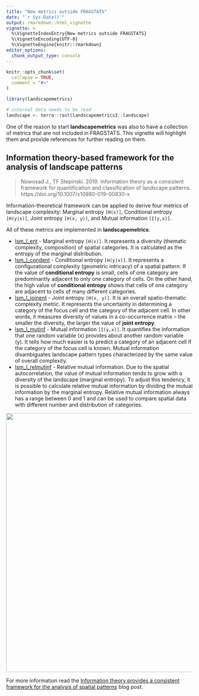 ```yaml
---
title: "New metrics outside FRAGSTATS"
date: "`r Sys.Date()`"
output: rmarkdown::html_vignette
vignette: >
  %\VignetteIndexEntry{New metrics outside FRAGSTATS}
  %\VignetteEncoding{UTF-8}
  %\VignetteEngine{knitr::rmarkdown}
editor_options: 
  chunk_output_type: console
---
```


```r
knitr::opts_chunk$set(
  collapse = TRUE,
  comment = "#>"
)
```

```r
library(landscapemetrics)

# internal data needs to be read
landscape <- terra::rast(landscapemetrics3::landscape)
```

One of the reason to start **landscapemetrics** was also to have a collection of metrics that are not included in FRAGSTATS. 
This vignette will highlight them and provide references for further reading on them.

## Information theory-based framework for the analysis of landscape patterns

> Nowosad J., TF Stepinski. 2019. Information theory as a consistent framework for quantification and classification of landscape patterns. https://doi.org/10.1007/s10980-019-00830-x

Information-theoretical framework can be applied to derive four metrics of landscape complexity: Marginal entropy `[H(x)]`, Conditional entropy `[H(y|x)]`, Joint entropy `[H(x, y)]`, and Mutual information `[I(y,x)]`.

All of these metrics are implemented in **landscapemetrics**:

- [lsm_l_ent](https://r-spatialecology.github.io/landscapemetrics/reference/lsm_l_ent.html) - Marginal entropy `[H(x)]`.
It represents a diversity (thematic complexity, composition) of spatial categories.
It is calculated as the entropy of the marginal distribution.
- [lsm_l_condent](https://r-spatialecology.github.io/landscapemetrics/reference/lsm_l_condent.html) - Conditional entropy `[H(y|x)]`.
It represents a configurational complexity (geometric intricacy) of a spatial pattern. 
If the value of **conditional entropy** is small, cells of one category are predominantly adjacent to only one category of cells.
On the other hand, the high value of **conditional entropy** shows that cells of one category are adjacent to cells of many different categories.
- [lsm_l_joinent](https://r-spatialecology.github.io/landscapemetrics/reference/lsm_l_joinent.html) - Joint entropy `[H(x, y)]`.
It is an overall spatio-thematic complexity metric. 
It represents the uncertainty in determining a category of the focus cell and the category of the adjacent cell.
In other words, it measures diversity of values in a co-occurrence matrix -- the smaller the diversity, the larger the value of **joint entropy**.
- [lsm_l_mutinf](https://r-spatialecology.github.io/landscapemetrics/reference/lsm_l_mutinf.html) - Mutual information `[I(y,x)]`.
It quantifies the information that one random variable (x) provides about another random variable (y). 
It tells how much easier is to predict a category of an adjacent cell if the category of the focus cell is known.
Mutual information disambiguates landscape pattern types characterized by the same value of overall complexity.
- [lsm_l_relmutinf](https://r-spatialecology.github.io/landscapemetrics/reference/lsm_l_relmutinf.html) - Relative mutual information.
Due to the spatial autocorrelation, the value of mutual information tends to grow with a diversity of the landscape (marginal entropy).
To adjust this tendency, it is possible to calculate relative mutual information by dividing the mutual information by the marginal entropy.
Relative mutual information always has a range between 0 and 1 and can be used to compare spatial data with different number and distribution of categories.

<div class="figure" style="text-align: center">
<img src="https://raw.githubusercontent.com/r-spatialecology/landscapemetrics/main/vignettes/articles/it-metrics-example.png" alt="" width="700"><p class="caption">
</div>

For more information read the [Information theory provides a consistent framework for the analysis of spatial patterns](https://jakubnowosad.com/posts/2019-06-25-ent-bp1/) blog post.
